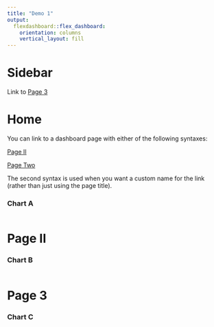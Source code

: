 ```yaml
---
title: "Demo 1"
output: 
  flexdashboard::flex_dashboard:
    orientation: columns
    vertical_layout: fill
---
```


Sidebar {.sidebar}
=====================================

Link to [Page 3](#page-3)

Home {data-icon="fa-solar-panel"}
===================================== 

You can link to a dashboard page with either of the following syntaxes:

[Page II]

[Page Two](#page-ii)

The second syntax is used when you want a custom name for the link 
(rather than just using the page title).

### Chart A
    
```r
```

Page II
=====================================     

### Chart B
    
```r
```

Page 3 {.hidden}
=====================================

### Chart C
    
```r
```
